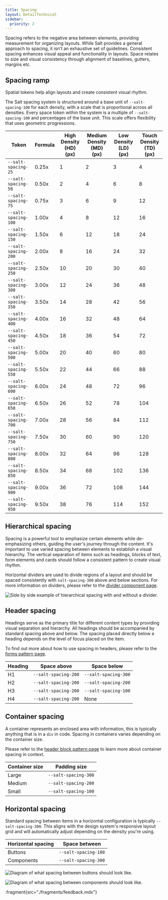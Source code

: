 ```yaml
---
title: Spacing
layout: DetailTechnical
sidebar:
  priority: 2
---
```


Spacing refers to the negative area between elements, providing measurement for organizing layouts. While Salt provides a general approach to spacing, it isn’t an exhaustive set of guidelines. Consistent spacing enhances visual appeal and functionality in layouts. Space relates to size and visual consistency through alignment of baselines, gutters, margins etc.

## Spacing ramp

Spatial tokens help align layouts and create consistent visual rhythm.

The Salt spacing system is structured around a base unit of `--salt-spacing-100` for each density, with a scale that is proportional across all densities. Every space token within the system is a multiple of `--salt-spacing-100` and percentages of the base unit. This scale offers flexibility that uses geometric progressions.

| Token                | Formula | High Density (HD) (px) | Medium Density (MD) (px)| Low Density (LD) (px)| Touch Density (TD) (px)|
| -------------------- | ------- | ---------------------- | ----------------------- | -------------------- | ---------------------- |
| `--salt-spacing-25`  | 0.25x   | 1                      | 2                       | 3                    | 4                      |
| `--salt-spacing-50`  | 0.50x   | 2                      | 4                       | 6                    | 8                      |
| `--salt-spacing-75`  | 0.75x   | 3                      | 6                       | 9                    | 12                     |
| `--salt-spacing-100` | 1.00x   | 4                      | 8                       | 12                   | 16                     |
| `--salt-spacing-150` | 1.50x   | 6                      | 12                      | 18                   | 24                     |
| `--salt-spacing-200` | 2.00x   | 8                      | 16                      | 24                   | 32                     |
| `--salt-spacing-250` | 2.50x   | 10                     | 20                      | 30                   | 40                     |
| `--salt-spacing-300` | 3.00x   | 12                     | 24                      | 36                   | 48                     |
| `--salt-spacing-350` | 3.50x   | 14                     | 28                      | 42                   | 56                     |
| `--salt-spacing-400` | 4.00x   | 16                     | 32                      | 48                   | 64                     |
| `--salt-spacing-450` | 4.50x   | 18                     | 36                      | 54                   | 72                     |
| `--salt-spacing-500` | 5.00x   | 20                     | 40                      | 60                   | 80                     |
| `--salt-spacing-550` | 5.50x   | 22                     | 44                      | 66                   | 88                     |
| `--salt-spacing-600` | 6.00x   | 24                     | 48                      | 72                   | 96                     |
| `--salt-spacing-650` | 6.50x   | 26                     | 52                      | 78                   | 104                    |
| `--salt-spacing-700` | 7.00x   | 28                     | 56                      | 84                   | 112                    |
| `--salt-spacing-750` | 7.50x   | 30                     | 60                      | 90                   | 120                    |
| `--salt-spacing-800` | 8.00x   | 32                     | 64                      | 96                   | 128                    |
| `--salt-spacing-850` | 8.50x   | 34                     | 68                      | 102                  | 136                    |
| `--salt-spacing-900` | 9.00x   | 36                     | 72                      | 108                  | 144                    |
| `--salt-spacing-950` | 9.50x   | 38                     | 76                      | 114                  | 152                    |

## Hierarchical spacing

Spacing is a powerful tool to emphasize certain elements while de-emphasizing others, guiding the user's journey through the content. It's important to use varied spacing between elements to establish a visual hierarchy. The vertical separation of items such as headings, blocks of text, form elements and cards should follow a consistent pattern to create visual rhythm.

Horizontal dividers are used to divide regions of a layout and should be spaced consistently with `salt-spacing-300` above and below sections. For more information on dividers, please refer to the [divider component page](/salt/components/divider).

<Image
  src="/img/foundations/spacing-divider.png"
  alt="Side by side example of hierarchical spacing with and without a divider."
/>

## Header spacing

Headings serve as the primary title for different content types by providing visual separation and hierarchy. All headings should be accompanied by standard spacing above and below. The spacing placed directly below a heading depends on the level of focus placed on the item. 

To find out more about how to use spacing in headers, please refer to the [forms pattern page](/salt/patterns/forms).

| Heading | Space above          | Space below          |
| ------- | -------------------- | -------------------- |
| H1      | `--salt-spacing-200` | `--salt-spacing-300` |
| H2      | `--salt-spacing-200` | `--salt-spacing-200` |
| H3      | `--salt-spacing-200` | `--salt-spacing-100` |
| H4      | `--salt-spacing-200` | None                 |

## Container spacing

A container represents an enclosed area with information, this is typically anything that is in a `div` in code. Spacing in containers varies depending on the container size.

Please refer to the [header block pattern page](/salt/patterns/header-block) to learn more about container spacing in context.

| Container size | Padding size         |
| -------------- | -------------------- |
| Large          | `--salt-spacing-300` |
| Medium         | `--salt-spacing-200` |
| Small          | `--salt-spacing-100` |

## Horizontal spacing

Standard spacing between items in a horizontal configuration is typically `--salt-spacing-300`. This aligns with the design system's responsive layout grid and will automatically adjust depending on the density you're using.

| Horizontal spacing | Space between        |
| ------------------ | -------------------- |
| Buttons            | `--salt-spacing-100` |
| Components         | `--salt-spacing-300` |

<Image
  src="/img/foundations/spacing-buttons.png"
  alt="Diagram of what spacing between buttons should look like."
/>

<Image
  src="/img/foundations/spacing-components.png"
  alt="Diagram of what spacing between components should look like."
/>

:fragment{src="./fragments/feedback.mdx"}
